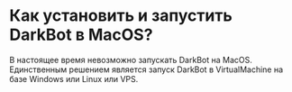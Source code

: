 # Как установить и запустить DarkBot в MacOS?

В настоящее время невозможно запускать DarkBot на MacOS. Единственным решением является запуск DarkBot в VirtualMachine на базе Windows или Linux или VPS.